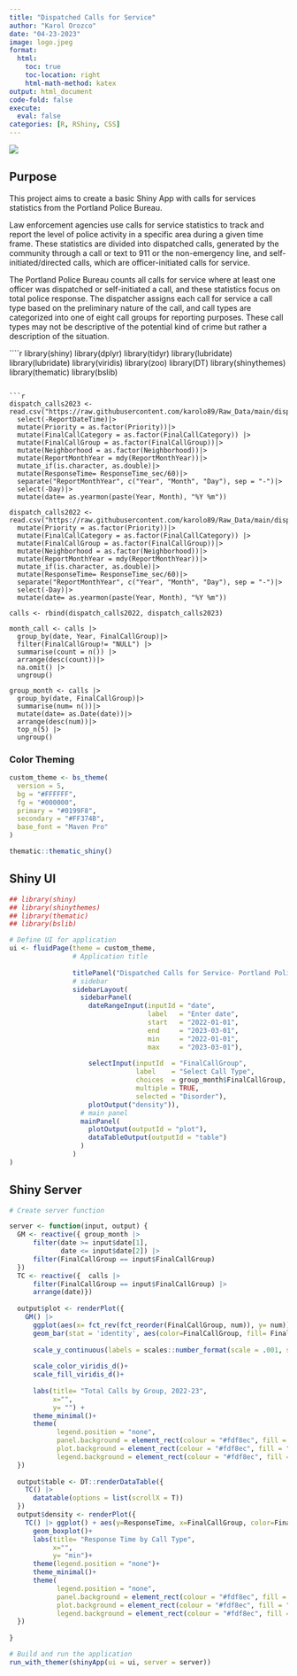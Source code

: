 ```yaml
---
title: "Dispatched Calls for Service"
author: "Karol Orozco"
date: "04-23-2023"
image: logo.jpeg
format:
  html:
    toc: true
    toc-location: right
    html-math-method: katex
output: html_document
code-fold: false
execute:
  eval: false
categories: [R, RShiny, CSS]
---
```


![](logo.jpeg)

## Purpose

This project aims to create a basic Shiny App with calls for services statistics from the Portland Police Bureau. 

Law enforcement agencies use calls for service statistics to track and report the level of police activity in a specific area during a given time frame. These statistics are divided into dispatched calls, generated by the community through a call or text to 911 or the non-emergency line, and self-initiated/directed calls, which are officer-initiated calls for service. 

The Portland Police Bureau counts all calls for service where at least one officer was dispatched or self-initiated a call, and these statistics focus on total police response. The dispatcher assigns each call for service a call type based on the preliminary nature of the call, and call types are categorized into one of eight call groups for reporting purposes.  These call types may not be descriptive of the potential kind of crime but rather a description of the situation.


````r
library(shiny)
library(dplyr)
library(tidyr)
library(lubridate)
library(lubridate)
library(viridis) 
library(zoo)
library(DT)
library(shinythemes)
library(thematic)
library(bslib)

```

```r
dispatch_calls2023 <- read.csv("https://raw.githubusercontent.com/karolo89/Raw_Data/main/dispatchedcalls_opendata_2023_1.csv")|>
  select(-ReportDateTime)|>
  mutate(Priority = as.factor(Priority))|>
  mutate(FinalCallCategory = as.factor(FinalCallCategory)) |>
  mutate(FinalCallGroup = as.factor(FinalCallGroup))|>
  mutate(Neighborhood = as.factor(Neighborhood))|>
  mutate(ReportMonthYear = mdy(ReportMonthYear))|>
  mutate_if(is.character, as.double)|>
  mutate(ResponseTime= ResponseTime_sec/60)|>
  separate("ReportMonthYear", c("Year", "Month", "Day"), sep = "-")|>
  select(-Day)|>
  mutate(date= as.yearmon(paste(Year, Month), "%Y %m"))

dispatch_calls2022 <-read.csv("https://raw.githubusercontent.com/karolo89/Raw_Data/main/dispatchedcalls_opendata_2022_0.csv")|>
  mutate(Priority = as.factor(Priority))|>
  mutate(FinalCallCategory = as.factor(FinalCallCategory)) |>
  mutate(FinalCallGroup = as.factor(FinalCallGroup))|>
  mutate(Neighborhood = as.factor(Neighborhood))|>
  mutate(ReportMonthYear = mdy(ReportMonthYear))|>
  mutate_if(is.character, as.double)|>
  mutate(ResponseTime= ResponseTime_sec/60)|>
  separate("ReportMonthYear", c("Year", "Month", "Day"), sep = "-")|>
  select(-Day)|>
  mutate(date= as.yearmon(paste(Year, Month), "%Y %m"))

calls <- rbind(dispatch_calls2022, dispatch_calls2023)

month_call <- calls |>
  group_by(date, Year, FinalCallGroup)|>
  filter(FinalCallGroup!= "NULL") |>
  summarise(count = n()) |>
  arrange(desc(count))|>
  na.omit() |> 
  ungroup()

group_month <- calls |>
  group_by(date, FinalCallGroup)|>
  summarise(num= n())|>
  mutate(date= as.Date(date))|>
  arrange(desc(num))|>
  top_n(5) |>
  ungroup()
```

### Color Theming

```r
custom_theme <- bs_theme(
  version = 5,
  bg = "#FFFFFF",
  fg = "#000000",
  primary = "#0199F8",
  secondary = "#FF374B",
  base_font = "Maven Pro"
)

thematic::thematic_shiny()

```

## Shiny UI

```r

## library(shiny)
## library(shinythemes)
## library(thematic)
## library(bslib)

# Define UI for application 
ui <- fluidPage(theme = custom_theme,
                # Application title
                
                titlePanel("Dispatched Calls for Service- Portland Police Bureau"),
                # sidebar
                sidebarLayout(
                  sidebarPanel(
                    dateRangeInput(inputId = "date",
                                   label   = "Enter date",
                                   start   = "2022-01-01",
                                   end     = "2023-03-01",
                                   min     = "2022-01-01",
                                   max     = "2023-03-01"),
                    
                    selectInput(inputId  = "FinalCallGroup",
                                label    = "Select Call Type",
                                choices  = group_month$FinalCallGroup,
                                multiple = TRUE,
                                selected = "Disorder"),
                    plotOutput("density")),
                  # main panel
                  mainPanel(
                    plotOutput(outputId = "plot"),
                    dataTableOutput(outputId = "table")
                  )
                )
)
```

## Shiny Server

```r
# Create server function

server <- function(input, output) {
  GM <- reactive({ group_month |> 
      filter(date >= input$date[1], 
             date <= input$date[2]) |> 
      filter(FinalCallGroup == input$FinalCallGroup)
  })
  TC <- reactive({  calls |> 
      filter(FinalCallGroup == input$FinalCallGroup) |> 
      arrange(date)})
  
  output$plot <- renderPlot({
    GM() |> 
      ggplot(aes(x= fct_rev(fct_reorder(FinalCallGroup, num)), y= num))+
      geom_bar(stat = 'identity', aes(color=FinalCallGroup, fill= FinalCallGroup))+
      
      scale_y_continuous(labels = scales::number_format(scale = .001, suffix = "K"))+
      
      scale_color_viridis_d()+
      scale_fill_viridis_d()+
      
      labs(title= "Total Calls by Group, 2022-23",
           x="",
           y= "") +
      theme_minimal()+
      theme(
            legend.position = "none",
            panel.background = element_rect(colour = "#fdf8ec", fill = "#fdf8ec"),
            plot.background = element_rect(colour = "#fdf8ec", fill = "#fdf8ec"),
            legend.background = element_rect(colour = "#fdf8ec", fill = "#fdf8ec"))
  })
  
  output$table <- DT::renderDataTable({
    TC() |> 
      datatable(options = list(scrollX = T))
  })
  output$density <- renderPlot({
    TC() |> ggplot() + aes(y=ResponseTime, x=FinalCallGroup, color=FinalCallGroup) +
      geom_boxplot()+
      labs(title= "Response Time by Call Type",
           x="",
           y= "min")+
      theme(legend.position = "none")+
      theme_minimal()+
      theme(
            legend.position = "none",
            panel.background = element_rect(colour = "#fdf8ec", fill = "#fdf8ec"),
            plot.background = element_rect(colour = "#fdf8ec", fill = "#fdf8ec"),
            legend.background = element_rect(colour = "#fdf8ec", fill = "#fdf8ec"))
  })
  
}

# Build and run the application
run_with_themer(shinyApp(ui = ui, server = server))
```
